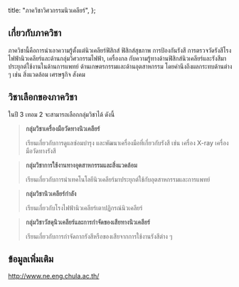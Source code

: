 
  title: "ภาควิชาวิศวกรรมนิวเคลียร์",
};

<MajorHeader major={Major.ALL[8]} />

## เกี่ยวกับภาควิชา

ภาควิชานี้คือการนําเอาความรู้ตั้งแต่นิวเคลียร์ฟิสิกส์ ฟิสิกส์สุขภาพ การป้องกันรังสี การตรวจวัดรังสีโรงไฟฟ้านิวเคลียร์และด้านกลุ่มวิศวกรรมไฟฟ้า, เครื่องกล กับความรู้ทางด้านฟิสิกส์นิวเคลียร์และรังสีมาประยุกต์ใช้งานในด้านการแพทย์ ด้านเกษตรกรรมและด้านอุตสาหกรรม โดยคํานึงถึงผลกระทบด้านต่าง ๆ เช่น สิ่งแวดล้อม เศรษฐกิจ สังคม

## วิชาเลือกของภาควิชา

ในปี 3 เทอม 2 จะสามารถเลือกกลุ่มวิชาได้ ดังนี้

> **กลุ่มวิชาเครื่องมือวัดทางนิวเคลียร์**
>
> เรียนเกี่ยวกับการดูแลซ่อมบํารุง และพัฒนาเครื่องมือที่เกี่ยวกับรังสี เช่น เครื่อง X-ray เครื่องมือวัดทางรังสี

> **กลุ่มวิชาการใช้งานทางอุตสาหกรรมและสิ่งแวดล้อม**
>
> เรียนเกี่ยวกับการนําเทคโนโลยีนิวเคลียร์มาประยุกต์ใช้กับอุตสาหกรรมและการแพทย์

> **กลุ่มวิชานิวเคลียร์กําลัง**
>
> เรียนเกี่ยวกับโรงไฟฟ้านิวเคลียร์เตาปฏิกรณ์นิวเคลียร์

> **กลุ่มวิชาวัสดุนิวเคลียร์และการกําจัดของเสียทางนิวเคลียร์**
>
> เรียนเกี่ยวกับการกําจัดกากรังสีหรือของเสียจากการใช้งานรังสีต่าง ๆ

## ข้อมูลเพิ่มเติม

<a href="http://www.ne.eng.chula.ac.th/" target="_blank">
  http://www.ne.eng.chula.ac.th/
</a>
